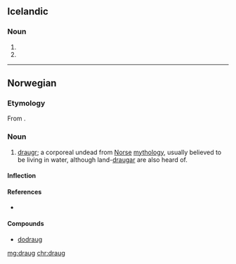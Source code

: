 ==Icelandic==

===Noun===
{{head|is|noun form}}

# {{is-inflection of|draugur|indef|acc|s}}
# {{is-inflection of|draugur|indef|dat|s}}

----

==Norwegian==

===Etymology===
From {{etyl|non|no}} {{term|draugr|lang=non}}.

===Noun===
{{head|no|noun|g=m}}

# {{context|mythology|lang=no}} [[draugr]]; a corporeal undead from [[Norse]] [[mythology]], usually believed to be living in water, although land-[[draugar]] are also heard of.

====Inflection====
{{no-noun-infl|nb-class=m1|nn-class=m1}}

====References====
* {{R:Dokumentasjonsprosjektet}}

====Compounds====
* [[dodraug]]

[[mg:draug]]
[[chr:draug]]